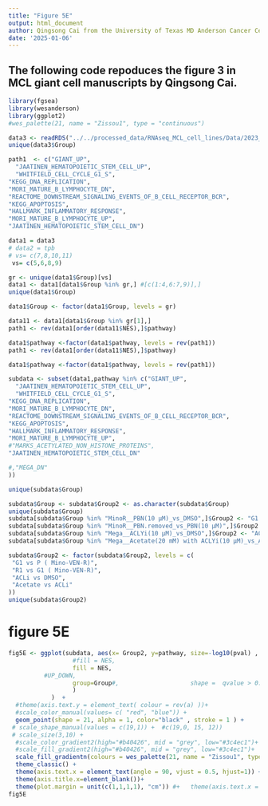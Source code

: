 ---
title: "Figure 5E"
output: html_document
author: Qingsong Cai from the University of Texas MD Anderson Cancer Center
date: '2025-01-06'
---

## The following code repoduces the figure 3 in MCL giant cell manuscripts by Qingsong Cai.

```{r,warning=FALSE, message=FALSE, fig.height=3, fig.width=5}
library(fgsea)
library(wesanderson)
library(ggplot2)
#wes_palette(21, name = "Zissou1", type = "continuous")
```

```{r}
data3 <- readRDS("../../processed_data/RNAseq_MCL_cell_lines/Data/2023_0519.shrinkLvV_then_GSEA.rdata")
unique(data3$Group)
```


```{r}
path1  <- c("GIANT_UP",
  "JAATINEN_HEMATOPOIETIC_STEM_CELL_UP",
  "WHITFIELD_CELL_CYCLE_G1_S",
"KEGG_DNA_REPLICATION",
"MORI_MATURE_B_LYMPHOCYTE_DN",
"REACTOME_DOWNSTREAM_SIGNALING_EVENTS_OF_B_CELL_RECEPTOR_BCR",
"KEGG_APOPTOSIS",
"HALLMARK_INFLAMMATORY_RESPONSE",
"MORI_MATURE_B_LYMPHOCYTE_UP",
"JAATINEN_HEMATOPOIETIC_STEM_CELL_DN")
```



```{r, fig.height=5, fig.width=10, warning=FALSE, }


data1 = data3
# data2 = tpb 
# vs= c(7,8,10,11)
 vs= c(5,6,8,9)

gr <- unique(data1$Group)[vs]
data1 <- data1[data1$Group %in% gr,] #[c(1:4,6:7,9)],]
unique(data1$Group)

data1$Group <- factor(data1$Group, levels = gr)

data11 <- data1[data1$Group %in% gr[1],]
path1 <- rev(data1[order(data11$NES),]$pathway)

data1$pathway <-factor(data1$pathway, levels = rev(path1))
path1 <- rev(data1[order(data11$NES),]$pathway)

data1$pathway <-factor(data1$pathway, levels = rev(path1))
```
```{r}
subdata <- subset(data1,pathway %in% c("GIANT_UP",
  "JAATINEN_HEMATOPOIETIC_STEM_CELL_UP",
  "WHITFIELD_CELL_CYCLE_G1_S",
"KEGG_DNA_REPLICATION",
"MORI_MATURE_B_LYMPHOCYTE_DN",
"REACTOME_DOWNSTREAM_SIGNALING_EVENTS_OF_B_CELL_RECEPTOR_BCR",
"KEGG_APOPTOSIS",
"HALLMARK_INFLAMMATORY_RESPONSE",
"MORI_MATURE_B_LYMPHOCYTE_UP",
#"MARKS_ACETYLATED_NON_HISTONE_PROTEINS",
"JAATINEN_HEMATOPOIETIC_STEM_CELL_DN"

#,"MEGA_DN"
))

```
```{r}
unique(subdata$Group)
```


```{r}

subdata$Group <- subdata$Group2 <- as.character(subdata$Group)
unique(subdata$Group)
subdata[subdata$Group %in% "MinoR__PBN(10 µM)_vs_DMSO",]$Group2 <- "G1 vs P ( Mino-VEN-R)"
subdata[subdata$Group %in% "MinoR__PBN.removed_vs_PBN(10 µM)",]$Group2 <- "R1 vs G1 ( Mino-VEN-R)"
subdata[subdata$Group %in% "Mega__ACLYi(10 µM)_vs_DMSO",]$Group2 <- "ACLi vs DMSO"
subdata[subdata$Group %in% "Mega__Acetate(20 mM) with ACLYi(10 µM)_vs_ACLYi(10 µM)",]$Group2 <- "Acetate vs ACLi"

subdata$Group2 <- factor(subdata$Group2, levels = c(
 "G1 vs P ( Mino-VEN-R)",
 "R1 vs G1 ( Mino-VEN-R)",
 "ACLi vs DMSO",
 "Acetate vs ACLi"
))
unique(subdata$Group2)
```
# figure 5E
```{r, fig.height=5, fig.width=8, warning=FALSE, }
fig5E <- ggplot(subdata, aes(x= Group2, y=pathway, size=-log10(pval) , #abs(NES),
                  #fill = NES,
                  fill = NES,
          #UP_DOWN,
                  group=Group#,                    shape =  qvalue > 0.05,
                  )
            )  +
  #theme(axis.text.y = element_text( colour = rev(a) ))+ 
  #scale_color_manual(values= c( "red", "blue")) +
  geom_point(shape = 21, alpha = 1, color="black" , stroke = 1 ) + 
 # scale_shape_manual(values = c(19,1)) +  #c(19,0, 15, 12))
 # scale_size(3,10) +
  #scale_color_gradient2(high="#b40426", mid = "grey", low="#3c4ec1")+ 
  #scale_fill_gradient2(high="#b40426", mid = "grey", low="#3c4ec1")+ 
  scale_fill_gradientn(colours = wes_palette(21, name = "Zissou1", type = "continuous"))+
  theme_classic() + 
  theme(axis.text.x = element_text(angle = 90, vjust = 0.5, hjust=1)) +
  theme(axis.title.x=element_blank())+
  theme(plot.margin = unit(c(1,1,1,1), "cm")) #+   theme(axis.text.x = element_blank())
fig5E
```
